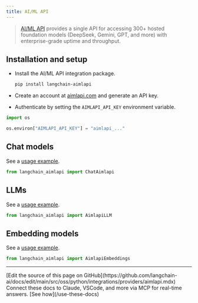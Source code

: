 ```yaml
---
title: AI/ML API
---
```


>[AI/ML API](https://aimlapi.com/app/?utm_source=langchain&utm_medium=github&utm_campaign=integration) provides a single API for accessing 300+ hosted foundation models (DeepSeek, Gemini, GPT, and more) with enterprise-grade uptime and throughput.

## Installation and setup

- Install the AI/ML API integration package.

  ```bash
  pip install langchain-aimlapi
  ```

- Create an account at [aimlapi.com](https://aimlapi.com/app/?utm_source=langchain&utm_medium=github&utm_campaign=integration) and generate an API key.
- Authenticate by setting the `AIMLAPI_API_KEY` environment variable.

```python
import os

os.environ["AIMLAPI_API_KEY"] = "aimlapi_..."
```

## Chat models

See a [usage example](/oss/python/integrations/chat/aimlapi).

```python
from langchain_aimlapi import ChatAimlapi
```

## LLMs

See a [usage example](/oss/python/integrations/llms/aimlapi).

```python
from langchain_aimlapi import AimlapiLLM
```

## Embedding models

See a [usage example](/oss/python/integrations/text_embedding/aimlapi).

```python
from langchain_aimlapi import AimlapiEmbeddings
```

---

<Callout icon="pen-to-square" iconType="regular">
    [Edit the source of this page on GitHub](https://github.com/langchain-ai/docs/edit/main/src/oss/python/integrations/providers/aimlapi.mdx)
</Callout>
<Tip icon="terminal" iconType="regular">
    Connect these docs to Claude, VSCode, and more via MCP for    real-time answers. [See how](/use-these-docs)
</Tip>
